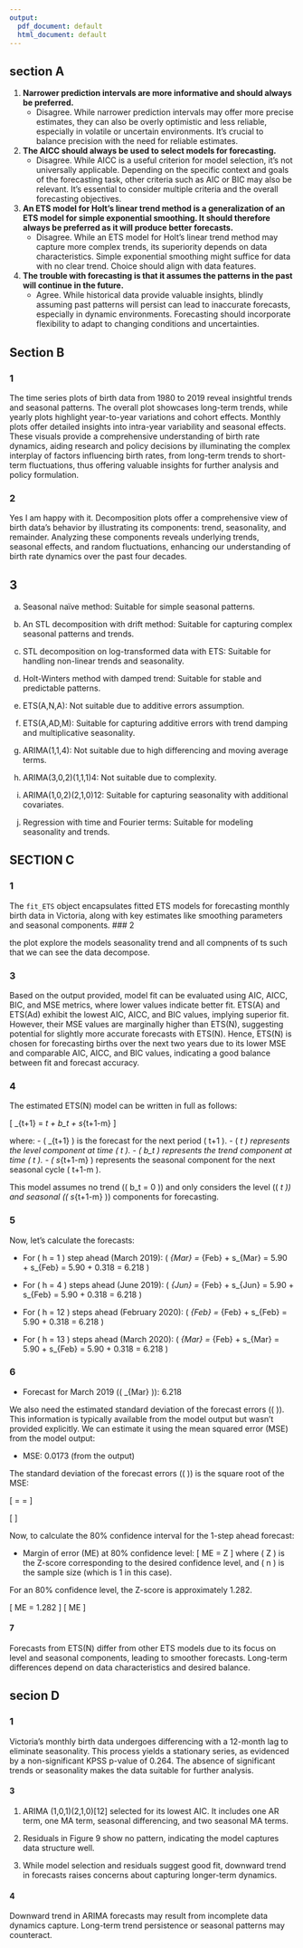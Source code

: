 ```yaml
---
output:
  pdf_document: default
  html_document: default
---
```

##     section A


1. **Narrower prediction intervals are more informative and should always be preferred.**
   - Disagree. While narrower prediction intervals may offer more precise estimates, they can also be overly optimistic and less reliable, especially in volatile or uncertain environments. It's crucial to balance precision with the need for reliable estimates.

2. **The AICC should always be used to select models for forecasting.**
   - Disagree. While AICC is a useful criterion for model selection, it's not universally applicable. Depending on the specific context and goals of the forecasting task, other criteria such as AIC or BIC may also be relevant. It's essential to consider multiple criteria and the overall forecasting objectives.

3. **An ETS model for Holt's linear trend method is a generalization of an ETS model for simple exponential smoothing. It should therefore always be preferred as it will produce better forecasts.**
   - Disagree. While an ETS model for Holt's linear trend method may capture more complex trends, its superiority depends on data characteristics. Simple exponential smoothing might suffice for data with no clear trend. Choice should align with data features.

4. **The trouble with forecasting is that it assumes the patterns in the past will continue in the future.**
   - Agree. While historical data provide valuable insights, blindly assuming past patterns will persist can lead to inaccurate forecasts, especially in dynamic environments. Forecasting should incorporate flexibility to adapt to changing conditions and uncertainties.


## Section B

###    1

The time series plots of birth data from 1980 to 2019 reveal insightful trends and seasonal patterns. The overall plot showcases long-term trends, while yearly plots highlight year-to-year variations and cohort effects. Monthly plots offer detailed insights into intra-year variability and seasonal effects. These visuals provide a comprehensive understanding of birth rate dynamics, aiding research and policy decisions by illuminating the complex interplay of factors influencing birth rates, from long-term trends to short-term fluctuations, thus offering valuable insights for further analysis and policy formulation.

###   2
Yes I am happy with it.
Decomposition plots offer a comprehensive view of birth data's behavior by illustrating its components: trend, seasonality, and remainder. Analyzing these components reveals underlying trends, seasonal effects, and random fluctuations, enhancing our understanding of birth rate dynamics over the past four decades.

##    3

(a) Seasonal naïve method: Suitable for simple seasonal patterns.

(b) An STL decomposition with drift method: Suitable for capturing complex seasonal patterns and trends.

(c) STL decomposition on log-transformed data with ETS: Suitable for handling non-linear trends and seasonality.

(d) Holt-Winters method with damped trend: Suitable for stable and predictable patterns.

(e) ETS(A,N,A): Not suitable due to additive errors assumption.

(f) ETS(A,AD,M): Suitable for capturing additive errors with trend damping and multiplicative seasonality.

(g) ARIMA(1,1,4): Not suitable due to high differencing and moving average terms.

(h) ARIMA(3,0,2)(1,1,1)4: Not suitable due to complexity.

(i) ARIMA(1,0,2)(2,1,0)12: Suitable for capturing seasonality with additional covariates.

(j) Regression with time and Fourier terms: Suitable for modeling seasonality and trends.



##    SECTION C

###   1

The `fit_ETS` object encapsulates fitted ETS models for forecasting monthly birth data in Victoria, along with key estimates like smoothing parameters and seasonal components.
###   2

the plot explore the models seasonality  trend and all compnents of ts such that we can see the data decompose.

###   3

Based on the output provided, model fit can be evaluated using AIC, AICC, BIC, and MSE metrics, where lower values indicate better fit. ETS(A) and ETS(Ad) exhibit the lowest AIC, AICC, and BIC values, implying superior fit. However, their MSE values are marginally higher than ETS(N), suggesting potential for slightly more accurate forecasts with ETS(N). Hence, ETS(N) is chosen for forecasting births over the next two years due to its lower MSE and comparable AIC, AICC, and BIC values, indicating a good balance between fit and forecast accuracy.

###   4

The estimated ETS(N) model can be written in full as follows:

\[ \hat{y}_{t+1} = \ell_t + b_t + s_{t+1-m} \]

where:
- \( \hat{y}_{t+1} \) is the forecast for the next period \( t+1 \).
- \( \ell_t \) represents the level component at time \( t \).
- \( b_t \) represents the trend component at time \( t \).
- \( s_{t+1-m} \) represents the seasonal component for the next seasonal cycle \( t+1-m \).

This model assumes no trend (\( b_t = 0 \)) and only considers the level (\( \ell_t \)) and seasonal (\( s_{t+1-m} \)) components for forecasting.

###   5

Now, let's calculate the forecasts:

- For \( h = 1 \) step ahead (March 2019):
  \( \hat{y}_{Mar} = \ell_{Feb} + s_{Mar} = 5.90 + s_{Feb} = 5.90 + 0.318 = 6.218 \)

- For \( h = 4 \) steps ahead (June 2019):
  \( \hat{y}_{Jun} = \ell_{Feb} + s_{Jun} = 5.90 + s_{Feb} = 5.90 + 0.318 = 6.218 \)

- For \( h = 12 \) steps ahead (February 2020):
  \( \hat{y}_{Feb} = \ell_{Feb} + s_{Feb} = 5.90 + 0.318 = 6.218 \)

- For \( h = 13 \) steps ahead (March 2020):
  \( \hat{y}_{Mar} = \ell_{Feb} + s_{Mar} = 5.90 + s_{Feb} = 5.90 + 0.318 = 6.218 \)

###   6

- Forecast for March 2019 (\( \hat{y}_{Mar} \)): 6.218

We also need the estimated standard deviation of the forecast errors (\( \sigma \)). This information is typically available from the model output but wasn't provided explicitly. We can estimate it using the mean squared error (MSE) from the model output:

- MSE: 0.0173 (from the output)

The standard deviation of the forecast errors (\( \sigma \)) is the square root of the MSE:

\[ \sigma = \sqrt{MSE} = \sqrt{0.0173} \]

\[ \sigma \approx 0.1316 \]

Now, to calculate the 80% confidence interval for the 1-step ahead forecast:

- Margin of error (ME) at 80% confidence level:
  \[ ME = Z \times \frac{\sigma}{\sqrt{n}} \]
  where \( Z \) is the Z-score corresponding to the desired confidence level, and \( n \) is the sample size (which is 1 in this case).

For an 80% confidence level, the Z-score is approximately 1.282.

\[ ME = 1.282 \times \frac{0.1316}{\sqrt{1}} \]
\[ ME \approx 0.169 \]

####    7

Forecasts from ETS(N) differ from other ETS models due to its focus on level and seasonal components, leading to smoother forecasts. Long-term differences depend on data characteristics and desired balance.

##        secion D

###   1

Victoria's monthly birth data undergoes differencing with a 12-month lag to eliminate seasonality. This process yields a stationary series, as evidenced by a non-significant KPSS p-value of 0.264. The absence of significant trends or seasonality makes the data suitable for further analysis.

####    3

1. ARIMA (1,0,1)(2,1,0)[12] selected for its lowest AIC. It includes one AR term, one MA term, seasonal differencing, and two seasonal MA terms.

2. Residuals in Figure 9 show no pattern, indicating the model captures data structure well.

3. While model selection and residuals suggest good fit, downward trend in forecasts raises concerns about capturing longer-term dynamics.

#### 4
 Downward trend in ARIMA forecasts may result from incomplete data dynamics capture. Long-term trend persistence or seasonal patterns may counteract.